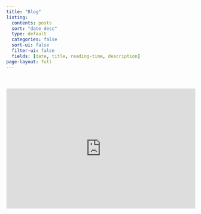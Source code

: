 ```yaml
---
title: "Blog"
listing:
  contents: posts
  sort: "date desc"
  type: default
  categories: false
  sort-ui: false
  filter-ui: false
  fields: [date, title, reading-time, description]
page-layout: full
---
```


<div style="max-width: 1200px; margin: 0 auto; padding: 20px 0;">
  <iframe src="https://aiafterhours.substack.com/embed" width="100%" height="320" style="border:1px solid #EEE; background:white;" frameborder="0" scrolling="no"></iframe>
</div>

::: {.content-container}
::: {#listing-posts}
:::
:::